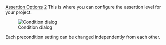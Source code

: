 [[Property:title|Assertion Options]]
[[Property:weight|2]]
This is where you can configure the assertion level for your project.

[[Image:assertion-options|Condition dialog]]  

Each precondition setting can be changed independently from each other.




